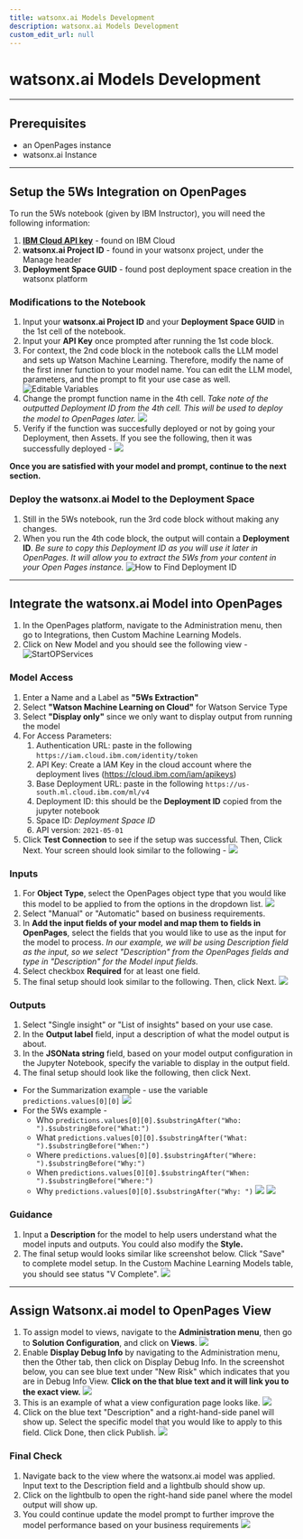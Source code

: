 ```yaml
---
title: watsonx.ai Models Development
description: watsonx.ai Models Development
custom_edit_url: null
---
```


# watsonx.ai Models Development

---

## Prerequisites

- an OpenPages instance
- watsonx.ai Instance

---

## Setup the 5Ws Integration on OpenPages

To run the 5Ws notebook (given by IBM Instructor), you will need the following information:

1. **[IBM Cloud API key](https://cloud.ibm.com/iam/apikeys)** - found on IBM Cloud
2. **watsonx.ai Project ID** - found in your watsonx project, under the Manage header
3. **Deployment Space GUID** - found post deployment space creation in the watsonx platform

### Modifications to the Notebook

1. Input your **watsonx.ai Project ID** and your **Deployment Space GUID** in the 1st cell of the notebook.
2. Input your **API Key** once prompted after running the 1st code block.
3. For context, the 2nd code block in the notebook calls the LLM model and sets up Watson Machine Learning. Therefore, modify the name of the first inner function to your model name. You can edit the LLM model, parameters, and the prompt to fit your use case as well.
   ![Editable Variables](../../assets/screenshots/model_params.png)
4. Change the prompt function name in the 4th cell. _Take note of the outputted Deployment ID from the 4th cell. This will be used to deploy the model to OpenPages later._
   ![](../../assets/screenshots/Deployment-ID.png)
5. Verify if the function was succesfully deployed or not by going your Deployment, then Assets. If you see the following, then it was successfully deployed -
   ![](../../assets/screenshots/Deployments.png)

**Once you are satisfied with your model and prompt, continue to the next section.**

### Deploy the watsonx.ai Model to the Deployment Space

1. Still in the 5Ws notebook, run the 3rd code block without making any changes.
2. When you run the 4th code block, the output will contain a **Deployment ID**. _Be sure to copy this Deployment ID as you will use it later in OpenPages. It will allow you to extract the 5Ws from your content in your Open Pages instance._
   ![How to Find Deployment ID](../../assets/screenshots/deployment_ID.png)

---

## Integrate the watsonx.ai Model into OpenPages

1. In the OpenPages platform, navigate to the Administration menu, then go to Integrations, then Custom Machine Learning Models.
2. Click on New Model and you should see the following view -
   ![StartOPServices](../../assets/screenshots/openpages-model-config.png)

### Model Access

1. Enter a Name and a Label as **"5Ws Extraction"**
2. Select **"Watson Machine Learning on Cloud"** for Watson Service Type
3. Select **"Display only"** since we only want to display output from running the model
4. For Access Parameters:
   1. Authentication URL: paste in the following `https://iam.cloud.ibm.com/identity/token`
   2. API Key: Create a IAM Key in the cloud account where the deployment lives (https://cloud.ibm.com/iam/apikeys)
   3. Base Deployment URL: paste in the following `https://us-south.ml.cloud.ibm.com/ml/v4`
   4. Deployment ID: this should be the **Deployment ID** copied from the jupyter notebook
   5. Space ID: _Deployment Space ID_
   6. API version: `2021-05-01`
5. Click **Test Connection** to see if the setup was successful. Then, Click Next. Your screen should look similar to the following -
   ![](../../assets/screenshots/Test-connection-success.png)

### Inputs

1. For **Object Type**, select the OpenPages object type that you would like this model to be applied to from the options in the dropdown list.
   ![](../../assets/screenshots/openpages-model-config-inputs.png)
2. Select "Manual" or "Automatic" based on business requirements.
3. In **Add the input fields of your model and map them to fields in OpenPages**, select the fields that you would like to use as the input for the model to process. _In our example, we will be using Description field as the input, so we select "Description" from the OpenPages fields and type in "Description" for the Model input fields._
4. Select checkbox **Required** for at least one field.
5. The final setup should look similar to the following. Then, click Next.
   ![](../../assets/screenshots/openpages-edit-model-inputs.png)

### Outputs

1. Select "Single insight" or "List of insights" based on your use case.
2. In the **Output label** field, input a description of what the model output is about.
3. In the **JSONata string** field, based on your model output configuration in the Jupyter Notebook, specify the variable to display in the output field.
4. The final setup should look like the following, then click Next.

- For the Summarization example - use the variable `predictions.values[0][0]`
  ![](../../assets/screenshots/openpages-model-config-outputs.png)
- For the 5Ws example -
  - Who `predictions.values[0][0].$substringAfter("Who: ").$substringBefore("What:")`
  - What `predictions.values[0][0].$substringAfter("What: ").$substringBefore("When:")`
  - Where `predictions.values[0][0].$substringAfter("Where: ").$substringBefore("Why:")`
  - When `predictions.values[0][0].$substringAfter("When: ").$substringBefore("Where:")`
  - Why `predictions.values[0][0].$substringAfter("Why: ")`
    ![](../../assets/screenshots/openpages-model-config-outputs-5w.png)
    ![](../../assets/screenshots/openpages-model-config-outputs-5w-2.png)

### Guidance

1. Input a **Description** for the model to help users understand what the model inputs and outputs. You could also modify the **Style.**
2. The final setup would looks similar like screenshot below. Click "Save" to complete model setup. In the Custom Machine Learning Models table, you should see status "V Complete".
   ![](../../assets/screenshots/openpages-model-config-guidance.png)

---

## Assign Watsonx.ai model to OpenPages View

1. To assign model to views, navigate to the **Administration menu**, then go to **Solution Configuration**, and click on **Views**.
   ![](../../assets/screenshots/openpages-system-config-views.png)
2. Enable **Display Debug Info** by navigating to the Administration menu, then the Other tab, then click on Display Debug Info. In the screenshot below, you can see blue text under "New Risk" which indicates that you are in Debug Info View. **Click on the that blue text and it will link you to the exact view.**
   ![](../../assets/screenshots/openpages-display-debug-info.png)
3. This is an example of what a view configuration page looks like.
   ![](../../assets/screenshots/openpages-view-page.png)
4. Click on the blue text "Description" and a right-hand-side panel will show up. Select the specific model that you would like to apply to this field. Click Done, then click Publish.
   ![](../../assets/screenshots/openpages-description-model-config.png)

### Final Check

1. Navigate back to the view where the watsonx.ai model was applied. Input text to the Description field and a lightbulb should show up.
2. Click on the lightbulb to open the right-hand side panel where the model output will show up.
3. You could continue update the model prompt to further improve the model performance based on your business requirements
   ![](../../assets/screenshots/5Ws-lightbulb.png)
